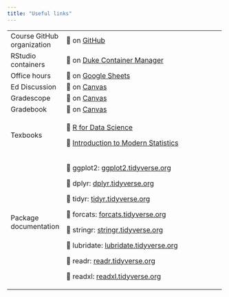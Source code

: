 ```yaml
---
title: "Useful links"
---
```


+----------------------------+-----------------------------------------------------------------------------------------------------------------------------+----------+
| Course GitHub organization | 🔗 on [GitHub](https://github.com/sta199-f24)                                                                               |          |
+----------------------------+-----------------------------------------------------------------------------------------------------------------------------+----------+
| RStudio containers         | 🔗 on [Duke Container Manager](https://cmgr.oit.duke.edu/containers)                                                        |          |
+----------------------------+-----------------------------------------------------------------------------------------------------------------------------+----------+
| Office hours               | 🔗 on [Google Sheets](https://docs.google.com/spreadsheets/d/1gXNQ9UMT01bU9qr-YDsA2GIpslldHmfwPg1gcOj2GTA/edit?usp=sharing) |          |
+----------------------------+-----------------------------------------------------------------------------------------------------------------------------+----------+
| Ed Discussion              | 🔗 on [Canvas](https://edstem.org/us/courses/62468/discussion/)                                                             |          |
+----------------------------+-----------------------------------------------------------------------------------------------------------------------------+----------+
| Gradescope                 | 🔗 on [Canvas](https://www.gradescope.com/courses/825447)                                                                   |          |
+----------------------------+-----------------------------------------------------------------------------------------------------------------------------+----------+
| Gradebook                  | 🔗 on [Canvas](https://canvas.duke.edu/courses/39994/gradebook)                                                             |          |
+----------------------------+-----------------------------------------------------------------------------------------------------------------------------+----------+
| Texbooks                   | 🔗 [R for Data Science](https://r4ds.hadley.nz/)                                                                            |          |
|                            |                                                                                                                             |          |
|                            | 🔗 [Introduction to Modern Statistics](https://openintro-ims2.netlify.app/)                                                 |          |
+----------------------------+-----------------------------------------------------------------------------------------------------------------------------+----------+
| Package documentation      | 🔗 ggplot2: [ggplot2.tidyverse.org](https://ggplot2.tidyverse.org/)                                                         |          |
|                            |                                                                                                                             |          |
|                            | 🔗 dplyr: [dplyr.tidyverse.org](https://dplyr.tidyverse.org/)                                                               |          |
|                            |                                                                                                                             |          |
|                            | 🔗 tidyr: [tidyr.tidyverse.org](https://tidyr.tidyverse.org/)                                                               |          |
|                            |                                                                                                                             |          |
|                            | 🔗 forcats: [forcats.tidyverse.org](https://forcats.tidyverse.org/)                                                         |          |
|                            |                                                                                                                             |          |
|                            | 🔗 stringr: [stringr.tidyverse.org](https://stringr.tidyverse.org/)                                                         |          |
|                            |                                                                                                                             |          |
|                            | 🔗 lubridate: [lubridate.tidyverse.org](https://lubridate.tidyverse.org/)                                                   |          |
|                            |                                                                                                                             |          |
|                            | 🔗 readr: [readr.tidyverse.org](https://readr.tidyverse.org/)                                                               |          |
|                            |                                                                                                                             |          |
|                            | 🔗 readxl: [readxl.tidyverse.org](https://readxl.tidyverse.org/)                                                            |          |
+----------------------------+-----------------------------------------------------------------------------------------------------------------------------+----------+
